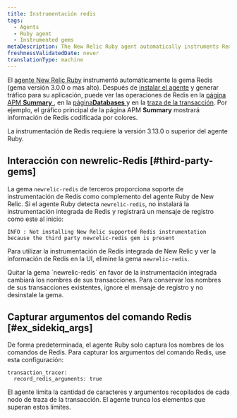 ```yaml
---
title: Instrumentación redis
tags:
  - Agents
  - Ruby agent
  - Instrumented gems
metaDescription: The New Relic Ruby agent automatically instruments Redis tasks.
freshnessValidatedDate: never
translationType: machine
---
```


El [agente New Relic Ruby](/docs/agents/ruby-agent/getting-started/new-relic-ruby) instrumentó automáticamente la gema Redis (gema versión 3.0.0 o mas alto). Después de [instalar el agente](/docs/agents/ruby-agent/installation-configuration/ruby-agent-installation) y generar tráfico para su aplicación, puede ver las operaciones de Redis en la [página APM <DNT>**Summary**</DNT> ](/docs/apm/applications-menu/monitoring/apm-overview-page), en la [página<DNT>**Databases**</DNT> ](/docs/apm/applications-menu/monitoring/databases-slow-queries-page)y en la [traza de la transacción](/docs/apm/transactions/transaction-traces/transaction-traces). Por ejemplo, el gráfico principal de la página APM <DNT>**Summary**</DNT> mostrará información de Redis codificada por colores.

<Callout variant="tip">
  La instrumentación de Redis requiere la versión 3.13.0 o superior del agente Ruby.
</Callout>

## Interacción con newrelic-Redis [#third-party-gems]

La gema `newrelic-redis` de terceros proporciona soporte de instrumentación de Redis como complemento del agente Ruby de New Relic. Si el agente Ruby detecta `newrelic-redis`, no instalará la instrumentación integrada de Redis y registrará un mensaje de registro como este al inicio:

```
INFO : Not installing New Relic supported Redis instrumentation because the third party newrelic-redis gem is present
```

Para utilizar la instrumentación de Redis integrada de New Relic y ver la información de Redis en la UI, elimine la gema `newrelic-redis`.

<Callout variant="important">
  Quitar la gema `newrelic-redis` en favor de la instrumentación integrada cambiará los nombres de sus transacciones. Para conservar los nombres de sus transacciones existentes, ignore el mensaje de registro y no desinstale la gema.
</Callout>

## Capturar argumentos del comando Redis [#ex_sidekiq_args]

De forma predeterminada, el agente Ruby solo captura los nombres de los comandos de Redis. Para capturar los argumentos del comando Redis, use esta configuración:

```
transaction_tracer:
  record_redis_arguments: true
```

El agente limita la cantidad de caracteres y argumentos recopilados de cada nodo de traza de la transacción. El agente trunca los elementos que superan estos límites.